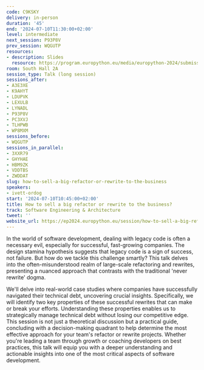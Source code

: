 ```yaml
---
code: C9KSKY
delivery: in-person
duration: '45'
end: '2024-07-10T11:30:00+02:00'
level: intermediate
next_session: P93P8V
prev_session: WQGUTP
resources:
- description: Slides
  resource: https://program.europython.eu/media/europython-2024/submissions/C9KSKY/resources/How_to_sell_a_big_refactor_or_rewrite_to_th_ahVjf5K.pdf
room: South Hall 2A
session_type: Talk (long session)
sessions_after:
- A3E3XE
- K9AHYT
- LDUPVK
- LEXULB
- LYNADL
- P93P8V
- PC3XVJ
- TLHPWB
- WP8MXM
sessions_before:
- WQGUTP
sessions_in_parallel:
- 3XXR79
- GHYHAE
- HBM9ZK
- VDDTBS
- ZWDDAT
slug: how-to-sell-a-big-refactor-or-rewrite-to-the-business
speakers:
- ivett-ordog
start: '2024-07-10T10:45:00+02:00'
title: How to sell a big refactor or rewrite to the business?
track: Software Engineering & Architecture
tweet: ''
website_url: https://ep2024.europython.eu/session/how-to-sell-a-big-refactor-or-rewrite-to-the-business
---
```


In the world of software development, dealing with legacy code is often a necessary evil, especially for successful, fast-growing companies. The design stamina hypothesis suggests that legacy code is a sign of success, not failure. But how do we tackle this challenge smartly? This talk delves into the often-misunderstood realm of large-scale refactoring and rewrites, presenting a nuanced approach that contrasts with the traditional 'never rewrite' dogma.

We'll delve into real-world case studies where companies have successfully navigated their technical debt, uncovering crucial insights. Specifically, we will identify two key properties of these successful rewrites that can make or break your efforts. Understanding these properties enables us to strategically manage technical debt without losing our competitive edge. This session is not just a theoretical discussion but a practical guide, concluding with a decision-making quadrant to help determine the most effective approach for your team's refactor or rewrite projects. Whether you're leading a team through growth or coaching developers on best practices, this talk will equip you with a deeper understanding and actionable insights into one of the most critical aspects of software development.
